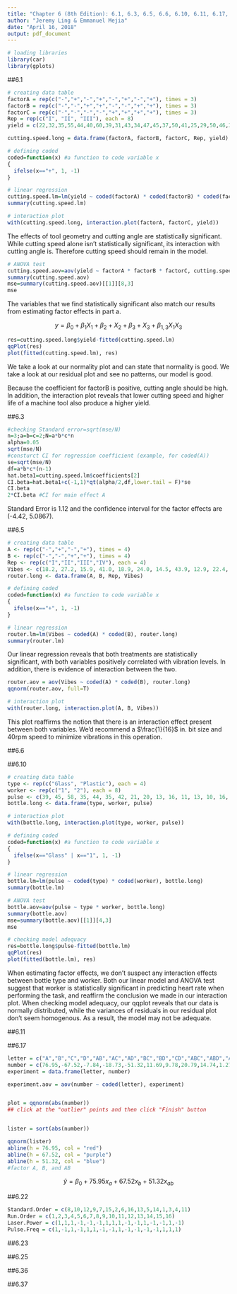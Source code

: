 ---
title: "Chapter 6 (8th Edition): 6.1, 6.3, 6.5, 6.6, 6.10, 6.11, 6.17, 6.22, 6.23, 6.25, 6.36, 6.37 "
author: "Jeremy Ling & Emmanuel Mejia"
date: "April 16, 2018"
output: pdf_document
---

```{r}
# loading libraries
library(car)
library(gplots)
```


##6.1

\textbf{An engineer is interested in the effects of cutting
speed (A), tool geometry (B), and cutting angle (C) on the life
(in hours) of a machine tool. Two levels of each factor are
chosen, and three replicates of a $2^3$ factorial design are run.
The results are as follows:}

\textbf{(a) Estimate the factor effects. Which effects appear to be
large?}

```{r}
# creating data table
factorA = rep(c("-","+","-","+","-","+","-","+"), times = 3)
factorB = rep(c("-","-","+","+","-","-","+","+"), times = 3)
factorC = rep(c("-","-","-","-","+","+","+","+"), times = 3)
Rep = rep(c("I", "II", "III"), each = 8)
yield = c(22,32,35,55,44,40,60,39,31,43,34,47,45,37,50,41,25,29,50,46,38,36,54,47)

cutting.speed.long = data.frame(factorA, factorB, factorC, Rep, yield)

# defining coded
coded=function(x) #a function to code variable x
{
  ifelse(x=="+", 1, -1)
}

# linear regression
cutting.speed.lm=lm(yield ~ coded(factorA) * coded(factorB) * coded(factorC), cutting.speed.long)
summary(cutting.speed.lm)

# interaction plot
with(cutting.speed.long, interaction.plot(factorA, factorC, yield))
```

The effects of tool geometry and cutting angle are statistically significant.  While cutting speed alone isn't statistically significant, its interaction with cutting angle is.  Therefore cutting speed should remain in the model.

\textbf{(b) Use the analysis of variance to confirm your conclusions
for part (a).}

```{r}
# ANOVA test
cutting.speed.aov=aov(yield ~ factorA * factorB * factorC, cutting.speed.long)
summary(cutting.speed.aov)
mse=summary(cutting.speed.aov)[[1]][8,3]
mse
```

The variables that we find statistically significant also match our results from estimating factor effects in part a.

\textbf{(c) Write down a regression model for predicting tool life
(in hours) based on the results of this experiment.}

$$y = \beta_0 + \beta_1 X_1 + \beta_2 + X_2 + \beta_3 + X_3 + \beta_{1,3} X_1 X_3$$


\textbf{(d) Analyze the residuals. Are there any obvious problems?}

```{r}
res=cutting.speed.long$yield-fitted(cutting.speed.lm)
qqPlot(res)
plot(fitted(cutting.speed.lm), res) 
```

We take a look at our normality plot and can state that normality is good. We take a look at our residual plot and see no patterns, our model is good.

\textbf{(e) On the basis of an analysis of main effect and interaction
plots, what coded factor levels of A, B, and C
would you recommend using?}

Because the coefficient for factorB is positive, cutting angle should be high.  In addition, the interaction plot reveals that lower cutting speed and higher life of a machine tool also produce a higher yield.


##6.3

\textbf{Find the standard error of the factor effects and
approximate 95 percent confidence limits for the factor effects
in Problem 6.1. Do the results of this analysis agree with the
conclusions from the analysis of variance?}

```{r}
#checking Standard error=sqrt(mse/N)
n=3;a=b=c=2;N=a*b*c*n
alpha=0.05
sqrt(mse/N)
#consturct CI for regression coefficient (example, for coded(A))
se=sqrt(mse/N)
df=a*b*c*(n-1)
hat.beta1=cutting.speed.lm$coefficients[2]
CI.beta=hat.beta1+c(-1,1)*qt(alpha/2,df,lower.tail = F)*se
CI.beta
2*CI.beta #CI for main effect A
```

Standard Error is 1.12 and the confidence interval for the factor effects are (-4.42, 5.0867).

##6.5

\textbf{A router is used to cut locating notches on a printed
circuit board. The vibration level at the surface of the board
as it is cut is considered to be a major source of dimensional
variation in the notches. Two factors are thought to influence vibration: bit size (A) and cutting speed (B). Two bit sizes (1/16
and 1/8 in.) and two speeds (40 and 90 rpm) are selected, and
four boards are cut at each set of conditions shown below.
The response variable is vibration measured as the resultant
vector of three accelerometers (x, y, and z) on each test circuit
board.}

\textbf{(a) Analyze the data from this experiment.}

```{r}
# creating data table
A <- rep(c("-","+","-","+"), times = 4)
B <- rep(c("-","-","+","+"), times = 4)
Rep <- rep(c("I","II","III","IV"), each = 4)
Vibes <- c(18.2, 27.2, 15.9, 41.0, 18.9, 24.0, 14.5, 43.9, 12.9, 22.4, 15.1, 36.3, 14.4, 22.5, 14.2, 39.9)
router.long <- data.frame(A, B, Rep, Vibes)

# defining coded
coded=function(x) #a function to code variable x
{
  ifelse(x=="+", 1, -1)
}

# linear regression
router.lm=lm(Vibes ~ coded(A) * coded(B), router.long)
summary(router.lm)
```

Our linear regression reveals that both treatments are statistically significant, with both variables positively correlated with vibration levels.  In addition, there is evidence of interaction between the two.

\textbf{(b) Construct a normal probability plot of the residuals,
and plot the residuals versus the predicted vibration
level. Interpret these plots.}

```{r}
router.aov = aov(Vibes ~ coded(A) * coded(B), router.long)
qqnorm(router.aov, full=T)
```

\textbf{(c) Draw the AB interaction plot. Interpret this plot. What
levels of bit size and speed would you recommend for
routine operation?}

```{r}
# interaction plot
with(router.long, interaction.plot(A, B, Vibes))
```

This plot reaffirms the notion that there is an interaction effect present between both variables.  We'd recommend a $\frac{1}{16}$ in. bit size and 40rpm speed to minimize vibrations in this operation.

##6.6

\textbf{Reconsider the experiment described in Problem 6.1.
Suppose that the experimenter only performed the eight trials
from replicate I. In addition, he ran four center points and
obtained the following response values: 36, 40, 43, 45.}

\textbf{(a) Estimate the factor effects. Which effects are large?}



\textbf{(b) Perform an analysis of variance, including a check for
pure quadratic curvature. What are your conclusions?}

\textbf{(c) Write down an appropriate model for predicting tool
life, based on the results of this experiment. Does this
model differ in any substantial way from the model in
Problem 6.1, part (c)?}

\textbf{(d) Analyze the residuals.}

\textbf{(e) What conclusions would you draw about the appropriate
operating conditions for this process?}

##6.10

\textbf{In Problem 6.9, the engineer was also interested in
potential fatigue differences resulting from the two types of bottles.
As a measure of the amount of effort required, he measured
the elevation of the heart rate (pulse) induced by the task. The
results follow. Analyze the data and draw conclusions. Analyze
the residuals and comment on the model's adequacy.}

```{r}
# creating data table
type <- rep(c("Glass", "Plastic"), each = 4)
worker <- rep(c("1", "2"), each = 8)
pulse <- c(39, 45, 58, 35, 44, 35, 42, 21, 20, 13, 16, 11, 13, 10, 16, 15)
bottle.long <- data.frame(type, worker, pulse)

# interaction plot
with(bottle.long, interaction.plot(type, worker, pulse))

# defining coded
coded=function(x) #a function to code variable x
{
  ifelse(x=="Glass" | x=="1", 1, -1)
}

# linear regression
bottle.lm=lm(pulse ~ coded(type) * coded(worker), bottle.long)
summary(bottle.lm)

# ANOVA test
bottle.aov=aov(pulse ~ type * worker, bottle.long)
summary(bottle.aov)
mse=summary(bottle.aov)[[1]][4,3]
mse

# checking model adequacy
res=bottle.long$pulse-fitted(bottle.lm)
qqPlot(res)
plot(fitted(bottle.lm), res) 
```

When estimating factor effects, we don't suspect any interaction effects between bottle type and worker.  Both our linear model and ANOVA test suggest that worker is statistically significant in predicting heart rate when performing the task, and reaffirm the conclusion we made in our interaction plot.  When checking model adequacy, our qqplot reveals that our data is normally distributed, while the variances of residuals in our residual plot don't seem homogenous.  As a result, the model may not be adequate.

##6.11

\textbf{Calculate approximate 95 percent confidence limits
for the factor effects in Problem 6.10. Do the results of this
analysis agree with the analysis of variance performed in
Problem 6.10?}

##6.17

\textbf{An experimenter has run a single replicate of a $2^4$
design. The following effect estimates have been calculated:}

\textbf{(a) Construct a normal probability plot of these effects.}

```{r}
letter = c("A","B","C","D","AB","AC","AD","BC","BD","CD","ABC","ABD","ACD","BCD","ABCD")
number = c(76.95,-67.52,-7.84,-18.73,-51.32,11.69,9.78,20.79,14.74,1.27,-2.82,-6.50,10.20,-7.98,-6.25)
experiment = data.frame(letter, number)

experiment.aov = aov(number ~ coded(letter), experiment)


plot = qqnorm(abs(number))
## click at the "outlier" points and then click "Finish" button


lister = sort(abs(number))

qqnorm(lister)
abline(h = 76.95, col = "red")
abline(h = 67.52, col = "purple")
abline(h = 51.32, col = "blue")
#factor A, B, and AB
```

\textbf{(b) Identify a tentative model, based on the plot of the
effects in part (a).}

$$\hat{y} = \beta_0 + 75.95x_a + 67.52x_b + 51.32x_{ab}$$



##6.22

\textbf{Semiconductor manufacturing processes have long
and complex assembly flows, so matrix marks and automated
2d-matrix readers are used at several process steps throughout
factories. Unreadable matrix marks negatively affect factory
run rates because manual entry of part data is required before
manufacturing can resume. A $2^4$ factorial experiment was conducted
to develop a 2d-matrix laser mark on a metal cover that
protects a substrate-mounted die. The design factors are A =
laser power (9 and 13 W), B = laser pulse frequency (4000 and
12,000 Hz), C = matrix cell size (0.07 and 0.12 in.), and D =
writing speed (10 and 20 in./sec), and the response variable is
the unused error correction (UEC). This is a measure of the
unused portion of the redundant information embedded in the
2d-matrix. A UEC of 0 represents the lowest reading that still
results in a decodable matrix, while a value of 1 is the highest
reading. A DMX Verifier was used to measure UEC. The data
from this experiment are shown in Table P6.5.}

```{r}
Standard.Order = c(8,10,12,9,7,15,2,6,16,13,5,14,1,3,4,11)
Run.Order = c(1,2,3,4,5,6,7,8,9,10,11,12,13,14,15,16)
Laser.Power = c(1,1,1,-1,-1,-1,1,1,1,-1,-1,1,-1,-1,1,-1)
Pulse.Freq = c(1,-1,1,-1,1,1,-1,-1,1,-1,-1,-1,-1,1,1,1)
```

\textbf{(a) Analyze the data from this experiment. Which factors
significantly affect UEC?}

\textbf{(b) Analyze the residuals from this experiment. Are there
any indications of model inadequacy?}

##6.23

\textbf{Reconsider the experiment described in Problem 6.20.
Suppose that four center points are available and that the UEC
response at these four runs is 0.98, 0.95, 0.93, and 0.96, respectively.
Reanalyze the experiment incorporating a test for curvature
into the analysis. What conclusions can you draw? What
recommendations would you make to the experimenters?}

##6.25

\textbf{Consider the single replicate of the $2^4$ design in
Example 6.2. Suppose that we had arbitrarily decided to analyze
the data assuming that all three- and four-factor interactions
were negligible. Conduct this analysis and compare your
results with those obtained in the example. Do you think that
it is a good idea to arbitrarily assume interactions to be negligible
even if they are relatively high-order ones?}

##6.36

\textbf{Resistivity on a silicon wafer is influenced by several
factors. The results of a $2^4$ factorial experiment performed
during a critical processing step is shown in Table P6.10.}

##6.37

\textbf{Continuation of Problem 6.36. Suppose that the
experimenter had also run four center points along with the 16
runs in Problem 6.36. The resistivity measurements at the center
points are 8.15, 7.63, 8.95, and 6.48. Analyze the experiment
again incorporating the center points. What conclusions
can you draw now?}

